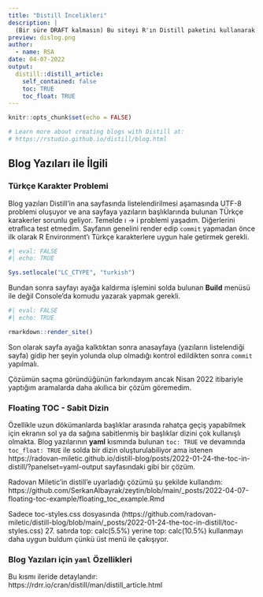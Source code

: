 ```yaml
---
title: "Distill İncelikleri"
description: |
  (Bir süre DRAFT kalmasın) Bu siteyi R'ın Distill paketini kullanarak oluşturdum. Bu yazıda siteyi oluştururken ve sonrasında yaşadığım problemlere kendi getirdiğim ya da başka yerlerden bulduğum çözümleri derleyip koyuyorum. Muhtemelen bu sayfa sürekli olarak Draft etiketiyle var olacak.
preview: dislog.png
author:
  - name: RSA 
date: 04-07-2022
output:
  distill::distill_article:
    self_contained: false
    toc: TRUE
    toc_float: TRUE
---
```



<i class="fas fa-exclamation-triangle fa-2x" style="color:#990024"></i>

```r
knitr::opts_chunk$set(echo = FALSE)

# Learn more about creating blogs with Distill at:
# https://rstudio.github.io/distill/blog.html

```


## <i class="fas fa-exclamation-triangle fa-1x" style="color:#990024"></i> Blog Yazıları ile İlgili 

### Türkçe Karakter Problemi
Blog yazıları Distill'in ana sayfasında listelendirilmesi aşamasında UTF-8 problemi oluşuyor ve ana sayfaya yazıların başlıklarında bulunan TÜrkçe karakerler sorunlu geliyor. Temelde ı -> i problemi yaşadım. Diğerlerini etraflıca test etmedim. Sayfanın genelini render edip `commit` yapmadan önce ilk olarak R Environment'ı Türkçe karakterlere uygun hale getirmek gerekli.

```r
#| eval: FALSE
#| echo: TRUE

Sys.setlocale("LC_CTYPE", "turkish")
```

Bundan sonra sayfayı ayağa kaldırma işlemini solda bulunan **Build** menüsü ile değil Console'da komudu yazarak yapmak gerekli.

```r
#| eval: FALSE
#| echo: TRUE

rmarkdown::render_site()
```

Son olarak sayfa ayağa kalktıktan sonra anasayfaya (yazıların listelendiği sayfa) gidip her şeyin yolunda olup olmadığı kontrol edildikten sonra `commit` yapılmalı.

Çözümün saçma göründüğünün farkındayım ancak Nisan 2022 itibariyle yaptığım aramalarda daha akıllıca bir çözüm göremedim.

### Floating TOC - Sabit Dizin

Özellikle uzun dökümanlarda başlıklar arasında rahatça geçiş yapabilmek için ekranın sol ya da sağına sabitlenmiş bir başlıklar dizini çok kullanışlı olmakta. Blog yazılarının **yaml** kısmında bulunan `toc: TRUE` ve devamında `toc_float: TRUE` ile solda bir dizin oluşturulabiliyor ama istenen https://radovan-miletic.github.io/distill-blog/posts/2022-01-24-the-toc-in-distill/?panelset=yaml-output sayfasındaki gibi bir çözüm.

Radovan Miletic'in distill'e uyarladığı çözümü şu şekilde kullandım: https://github.com/SerkanAlbayrak/zeytin/blob/main/_posts/2022-04-07-floating-toc-example/floating_toc_example.Rmd
  

Sadece toc-styles.css dosyasında (https://github.com/radovan-miletic/distill-blog/blob/main/_posts/2022-01-24-the-toc-in-distill/toc-styles.css) 27. satırda top: calc(5.5%) yerine top: calc(10.5%) kullanmayı daha uygun buldum çünkü üst menü ile çakışıyor.




### Blog Yazıları için `yaml` Özellikleri

Bu kısmı ileride detaylandır:    
https://rdrr.io/cran/distill/man/distill_article.html

